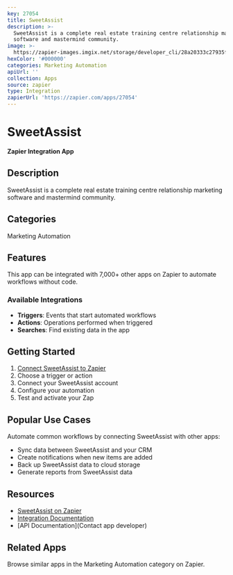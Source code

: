 ```yaml
---
key: 27054
title: SweetAssist
description: >-
  SweetAssist is a complete real estate training centre relationship marketing
  software and mastermind community.
image: >-
  https://zapier-images.imgix.net/storage/developer_cli/28a20333c27935fd8601f814e0b99d5e_3.png?auto=format%2Ccompress&ixlib=python-3.0.0&q=50
hexColor: '#000000'
categories: Marketing Automation
apiUrl: ''
collection: Apps
source: zapier
type: Integration
zapierUrl: 'https://zapier.com/apps/27054'
---
```

# SweetAssist

**Zapier Integration App**

## Description

SweetAssist is a complete real estate training centre relationship marketing software and mastermind community.

## Categories

Marketing Automation

## Features

This app can be integrated with 7,000+ other apps on Zapier to automate workflows without code.

### Available Integrations

- **Triggers**: Events that start automated workflows
- **Actions**: Operations performed when triggered
- **Searches**: Find existing data in the app

## Getting Started

1. [Connect SweetAssist to Zapier](https://zapier.com/apps/27054)
2. Choose a trigger or action
3. Connect your SweetAssist account
4. Configure your automation
5. Test and activate your Zap

## Popular Use Cases

Automate common workflows by connecting SweetAssist with other apps:

- Sync data between SweetAssist and your CRM
- Create notifications when new items are added
- Back up SweetAssist data to cloud storage
- Generate reports from SweetAssist data

## Resources

- [SweetAssist on Zapier](https://zapier.com/apps/27054)
- [Integration Documentation](https://zapier.com/apps/27054/integrations)
- [API Documentation](Contact app developer)

## Related Apps

Browse similar apps in the Marketing Automation category on Zapier.
